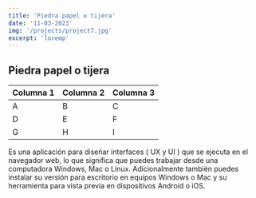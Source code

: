 ```yaml
---
title: 'Piedra papel o tijera'
date: '11-03-2023'
img: '/projects/project7.jpg'
excerpt: 'loremp'
---
```

## Piedra papel o tijera


| Columna 1 | Columna 2 | Columna 3 |
| --------- | --------- | --------- |
| A         | B         | C         |
| D         | E         | F         |
| G         | H         | I         |


Es una aplicación para diseñar interfaces ( UX y UI ) que se ejecuta en el navegador web, lo que significa que puedes trabajar desde una computadora Windows, Mac o Linux. Adicionalmente también puedes instalar su versión para escritorio en equipos Windows o Mac y su herramienta para vista previa en dispositivos Android o iOS.
